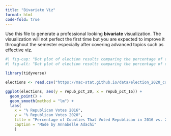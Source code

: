 ```yaml
---
title: "Bivariate Viz"
format: html
code-fold: true
---
```


Use this file to generate a professional looking **bivariate** visualization.  The visualization will not perfect the first time but you are expected to improve it throughout the semester especially after covering advanced topics such as effective viz.

```r
#| fig-cap: "Dot plot of election results comparing the percentage of counties that voted for a Republican candidate in 2016 with the same figure in 2020. Source: https://mac-stat.github.io/data/election_2020_county.csv"
#| fig-alt: "Dot plot of election results comparing the percentage of counties that voted for a Republican candidate in 2016 with the same figure in 2020. Source: https://mac-stat.github.io/data/election_2020_county.csv. The 2016 percentages are on the x-axis and the 2020 percentages are on the y-axis. The data shows a positive trendline, indicating a positive correlation between percentages of Republican votes in 2016 and similar percentages in 2020."

library(tidyverse)

elections <- read.csv("https://mac-stat.github.io/data/election_2020_county.csv")

ggplot(elections, aes(y = repub_pct_20, x = repub_pct_16)) +
  geom_point() +
  geom_smooth(method = "lm") +
  labs(
    x = "% Republican Votes 2016", 
    y = "% Republican Votes 2020", 
    title = "Percentage of Counties That Voted Republican in 2016 vs. 2020",
    caption = "Made by Annabelle Adachi"
    )
```

